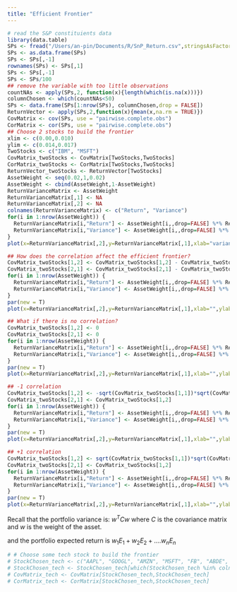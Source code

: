 ```yaml
---
title: "Efficient Frontier"
---
```

  
```r
# read the S&P constituients data
library(data.table)
SPs <- fread("/Users/an-pin/Documents/R/SnP_Return.csv",stringsAsFactors = FALSE)
SPs <- as.data.frame(SPs)
SPs <- SPs[,-1]
rownames(SPs) <- SPs[,1]
SPs <- SPs[,-1]
SPs <- SPs/100
## remove the variable with too little observations
countNAs <- apply(SPs,2, function(x){length(which(is.na(x)))})
columnChosen <- which(countNAs<50)
SPs <- data.frame(SPs[1:nrow(SPs), columnChosen,drop = FALSE])
ReturnVector <- apply(SPs,2,function(x){mean(x,na.rm = TRUE)})
CovMatrix <- cov(SPs, use = "pairwise.complete.obs")
CorMatrix <- cor(SPs, use = "pairwise.complete.obs")
## Choose 2 stocks to build the frontier
xlim <- c(0.00,0.010)
ylim <- c(0.014,0.017)
TwoStocks <- c("IBM", "MSFT")
CovMatrix_twoStocks <- CovMatrix[TwoStocks,TwoStocks]
CorMatrix_twoStocks <- CorMatrix[TwoStocks,TwoStocks]
ReturnVector_twoStocks <- ReturnVector[TwoStocks]
AssetWeight <- seq(0.02,1,0.02)
AssetWeight <- cbind(AssetWeight,1-AssetWeight)
ReturnVarianceMatrix <- AssetWeight
ReturnVarianceMatrix[,1] <- NA
ReturnVarianceMatrix[,2] <- NA
colnames(ReturnVarianceMatrix) <- c("Return", "Variance")
for(i in 1:nrow(AssetWeight)) {
  ReturnVarianceMatrix[i,"Return"] <- AssetWeight[i,,drop=FALSE] %*% ReturnVector_twoStocks
  ReturnVarianceMatrix[i,"Variance"] <- AssetWeight[i,,drop=FALSE] %*% CovMatrix_twoStocks %*% t(AssetWeight[i,,drop=FALSE])
}
plot(x=ReturnVarianceMatrix[,2],y=ReturnVarianceMatrix[,1],xlab="variance",ylab="expected return", main = "Two stocks efficient frontier", ylim = ylim, xlim = xlim)

## How does the correlation affect the efficient frontier?
CovMatrix_twoStocks[1,2] <- CovMatrix_twoStocks[1,2] - CovMatrix_twoStocks[1,2]*0.2
CovMatrix_twoStocks[2,1] <- CovMatrix_twoStocks[2,1] - CovMatrix_twoStocks[2,1]*0.2
for(i in 1:nrow(AssetWeight)) {
  ReturnVarianceMatrix[i,"Return"] <- AssetWeight[i,,drop=FALSE] %*% ReturnVector_twoStocks
  ReturnVarianceMatrix[i,"Variance"] <- AssetWeight[i,,drop=FALSE] %*% CovMatrix_twoStocks %*% t(AssetWeight[i,,drop=FALSE])
}
par(new = T)
plot(x=ReturnVarianceMatrix[,2],y=ReturnVarianceMatrix[,1],xlab="",ylab="", ylim = ylim, xlim = xlim, col = 'red')

## What if there is no correlation?
CovMatrix_twoStocks[1,2] <- 0
CovMatrix_twoStocks[2,1] <- 0
for(i in 1:nrow(AssetWeight)) {
  ReturnVarianceMatrix[i,"Return"] <- AssetWeight[i,,drop=FALSE] %*% ReturnVector_twoStocks
  ReturnVarianceMatrix[i,"Variance"] <- AssetWeight[i,,drop=FALSE] %*% CovMatrix_twoStocks %*% t(AssetWeight[i,,drop=FALSE])
}
par(new = T)
plot(x=ReturnVarianceMatrix[,2],y=ReturnVarianceMatrix[,1],xlab="",ylab="", ylim = ylim, xlim = xlim, col = 'blue')

## -1 correlation
CovMatrix_twoStocks[1,2] <- -sqrt(CovMatrix_twoStocks[1,1])*sqrt(CovMatrix_twoStocks[2,2])
CovMatrix_twoStocks[2,1] <- CovMatrix_twoStocks[1,2]
for(i in 1:nrow(AssetWeight)) {
  ReturnVarianceMatrix[i,"Return"] <- AssetWeight[i,,drop=FALSE] %*% ReturnVector_twoStocks
  ReturnVarianceMatrix[i,"Variance"] <- AssetWeight[i,,drop=FALSE] %*% CovMatrix_twoStocks %*% t(AssetWeight[i,,drop=FALSE])
}
par(new = T)
plot(x=ReturnVarianceMatrix[,2],y=ReturnVarianceMatrix[,1],xlab="",ylab="", ylim = ylim, xlim = xlim, col = 'green')

## +1 correlation
CovMatrix_twoStocks[1,2] <- sqrt(CovMatrix_twoStocks[1,1])*sqrt(CovMatrix_twoStocks[2,2])
CovMatrix_twoStocks[2,1] <- CovMatrix_twoStocks[1,2]
for(i in 1:nrow(AssetWeight)) {
  ReturnVarianceMatrix[i,"Return"] <- AssetWeight[i,,drop=FALSE] %*% ReturnVector_twoStocks
  ReturnVarianceMatrix[i,"Variance"] <- AssetWeight[i,,drop=FALSE] %*% CovMatrix_twoStocks %*% t(AssetWeight[i,,drop=FALSE])
}
par(new = T)
plot(x=ReturnVarianceMatrix[,2],y=ReturnVarianceMatrix[,1],xlab="",ylab="", ylim = ylim, xlim = xlim, col = 'brown')

``` 



Recall that the portfolio variance is:
$w^TCw$ where $C$ is the covariance matrix and $w$ is the weight of the asset.

and the portfolio expected return is $w_{1}E_1+w_2E_2 + ....w_nE_n$


```r
# # Choose some tech stock to build the frontier
# StockChosen_tech <- c("AAPL", "GOOGL", "AMZN", "MSFT", "FB", "ABDE", "CRM", "WDAY", "CSCO", "HPQ", "INTC", "MSI", "NVDA", "ORCL", "PYPL", "TXN", "EBAY", "CTXS", "IBM")
# StockChosen_tech <- StockChosen_tech[which(StockChosen_tech %in% colnames(CorMatrix))]
# CovMatrix_tech <- CovMatrix[StockChosen_tech,StockChosen_tech] 
# CorMatrix_tech <- CorMatrix[StockChosen_tech,StockChosen_tech] 
```

